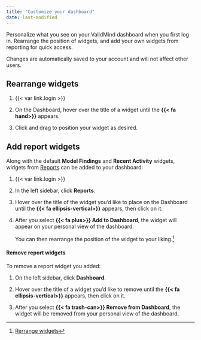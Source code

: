 ```yaml
---
title: "Customize your dashboard"
date: last-modified
---
```


Personalize what you see on your ValidMind dashboard when you first log in.  Rearrange the position of widgets, and add your own widgets from reporting for quick access.

:::{.callout}
Changes are automatically saved to your account and will not affect other users.
:::


## Rearrange widgets

1. {{< var link.login >}}

2. On the Dashboard, hover over the title of a widget until the **{{< fa hand>}}** appears. 

3. Click and drag to position your widget as desired.

## Add report widgets

Along with the default **Model Findings** and **Recent Activity** widgets, widgets from [Reports](/guide/model-validation/view-reports.qmd) can be added to your dashboard:

1. {{< var link.login >}}

2. In the left sidebar, click **Reports**.

3. Hover over the title of the widget you'd like to place on the Dashboard until the **{{< fa ellipsis-vertical>}}** appears, then click on it.

4. After you select **{{< fa plus>}} Add to Dashboard**, the widget will appear on your personal view of the dashboard.

    You can then rearrange the position of the widget to your liking.[^1] 

#### Remove report widgets

To remove a report widget you added: 

1. On the left sidebar, click **Dashboard**.

2. Hover over the title of a widget you'd like to remove until the **{{< fa ellipsis-vertical>}}**  appears, then click on it. 

3. After you select **{{< fa trash-can>}} Remove from Dashboard**, the widget will be removed from your personal view of the dashboard.


<!-- FOOTNOTES -->

[^1]: [Rerrange widgets](#rearrange-widgets)



